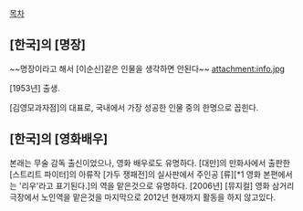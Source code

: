 [[목차]]

== [한국]의 [명장] ==

~~명장이라고 해서 [이순신]같은 인물을 생각하면 안된다~~
attachment:info.jpg 

[1953년] 출생.

[김영모과자점]의 대표로, 국내에서 가장 성공한 인물 중의 한명으로 꼽힌다.

== [한국]의 [영화배우] ==

본래는 무술 감독 출신이었으나, 영화 배우로도 유명하다. [대만]의 만화사에서 출판한 [스트리트 파이터]의 아류작 [가두 쟁패전]의 실사판에서 주인공 [류][*1 영화 본편에서는 '리우'라고 표기된다.]의 역을 맡은것으로 유명하다. [2006년] [뮤지컬] 영화 삼거리 극장에서 노인역을 맡은것을 마지막으로 2012년 현재까지 활동을 하지 않고있다.
